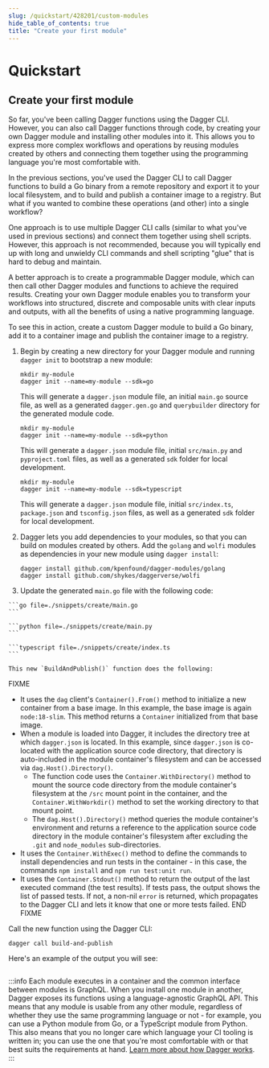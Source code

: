 ```yaml
---
slug: /quickstart/428201/custom-modules
hide_table_of_contents: true
title: "Create your first module"
---
```


# Quickstart

<PartialExperimentalDocs />

## Create your first module

So far, you've been calling Dagger functions using the Dagger CLI. However, you can also call Dagger functions through code, by creating your own Dagger module and installing other modules into it. This allows you to express more complex workflows and operations by reusing modules created by others and connecting them together using the programming language you're most comfortable with.

In the previous sections, you've used the Dagger CLI to call Dagger functions to build a Go binary from a remote repository and export it to your local filesystem, and to build and publish a container image to a registry. But what if you wanted to combine these operations (and other) into a single workflow?

One approach is to use multiple Dagger CLI calls (similar to what you've used in previous sections) and connect them together using shell scripts. However, this approach is not recommended, because you will typically end up with long and unwieldy CLI commands and shell scripting "glue" that is hard to debug and maintain.

A better approach is to create a programmable Dagger module, which can then call other Dagger modules and functions to achieve the required results. Creating your own Dagger module enables you to transform your workflows into structured, discrete and composable units with clear inputs and outputs, with all the benefits of using a native programming language.

To see this in action, create a custom Dagger module to build a Go binary, add it to a container image and publish the container image to a registry.

1. Begin by creating a new directory for your Dagger module and running `dagger init` to bootstrap a new module:

    <Tabs groupId="language">
    <TabItem value="Go">

    ```shell
    mkdir my-module
    dagger init --name=my-module --sdk=go
    ```

    This will generate a `dagger.json` module file, an initial `main.go` source file, as well as a generated `dagger.gen.go` and `querybuilder` directory for the generated module code.

    </TabItem>
    <TabItem value="Python">

    ```shell
    mkdir my-module
    dagger init --name=my-module --sdk=python
    ```

    This will generate a `dagger.json` module file, initial `src/main.py` and `pyproject.toml` files, as well as a generated `sdk` folder for local development.

    </TabItem>
    <TabItem value="TypeScript">

    ```shell
    mkdir my-module
    dagger init --name=my-module --sdk=typescript
    ```

    This will generate a `dagger.json` module file, initial `src/index.ts`, `package.json` and `tsconfig.json` files, as well as a generated `sdk` folder for local development.

    </TabItem>
    </Tabs>

1. Dagger lets you add dependencies to your modules, so that you can build on modules created by others. Add the `golang` and `wolfi` modules as dependencies in your new module using `dagger install`:

    ```shell
    dagger install github.com/kpenfound/dagger-modules/golang
    dagger install github.com/shykes/daggerverse/wolfi
    ```

1. Update the generated `main.go` file with the following code:

<Tabs groupId="language">
<TabItem value="Go">

    ```go file=./snippets/create/main.go
    ```

</TabItem>
<TabItem value="Python">

    ```python file=./snippets/create/main.py
    ```

</TabItem>
<TabItem value="TypeScript">

    ```typescript file=./snippets/create/index.ts
    ```

</TabItem>
</Tabs>

    This new `BuildAndPublish()` function does the following:

FIXME
- It uses the `dag` client's `Container().From()` method to initialize a new container from a base image. In this example, the base image is again `node:18-slim`. This method returns a `Container` initialized from that base image.
- When a module is loaded into Dagger, it includes the directory tree at which `dagger.json` is located. In this example, since `dagger.json` is co-located with the application source code directory, that directory is auto-included in the module container's filesystem and can be accessed via `dag.Host().Directory()`.
    - The function code uses the `Container.WithDirectory()` method to mount the source code directory from the module container's filesystem at the `/src` mount point in the container, and the `Container.WithWorkdir()` method to set the working directory to that mount point.
    - The `dag.Host().Directory()` method queries the module container's environment and returns a reference to the application source code directory in the module container's filesystem after excluding the `.git` and `node_modules` sub-directories.
- It uses the `Container.WithExec()` method to define the commands to install dependencies and run tests in the container - in this case, the commands `npm install` and `npm run test:unit run`.
- It uses the `Container.Stdout()` method to return the output of the last executed command (the test results). If tests pass, the output shows the list of passed tests. If not, a non-nil `error` is returned, which propagates to the Dagger CLI and lets it know that one or more tests failed.
END FIXME

Call the new function using the Dagger CLI:

```shell
dagger call build-and-publish
```

Here's an example of the output you will see:

```shell
```


:::info
Each module executes in a container and the common interface between modules is GraphQL. When you install one module in another, Dagger exposes its functions using a language-agnostic GraphQL API. This means that any module is usable from any other module, regardless of whether they use the same programming language or not - for example, you can use a Python module from Go, or a TypeScript module from Python. This also means that you no longer care which language your CI tooling is written in; you can use the one that you're most comfortable with or that best suits the requirements at hand. [Learn more about how Dagger works](../index.mdxhow-does-it-work).
:::
